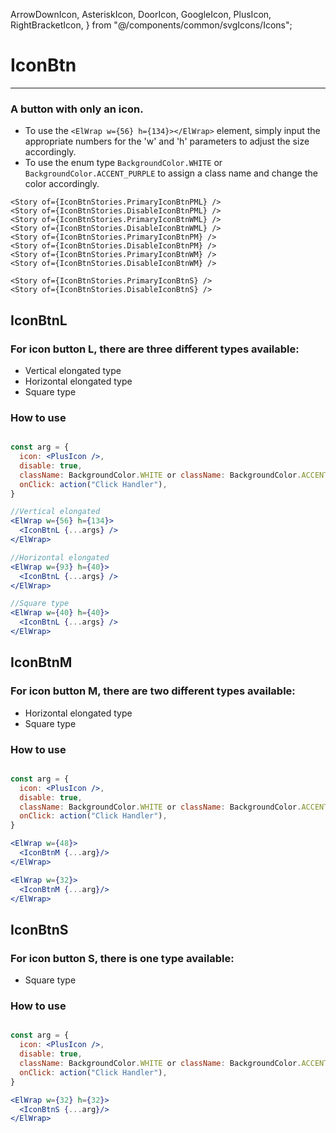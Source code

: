   ArrowDownIcon,
  AsteriskIcon,
  DoorIcon,
  GoogleIcon,
  PlusIcon,
  RightBracketIcon,
} from "@/components/common/svgIcons/Icons";

<Meta title="MDX/IconBtn" of={IconBtnStories} />

# IconBtn

---

### A button with only an icon.

- To use the `<ElWrap w={56} h={134}></ElWrap>` element, simply input the appropriate numbers for the 'w' and 'h' parameters to adjust the size accordingly.
- To use the enum type `BackgroundColor.WHITE` or `BackgroundColor.ACCENT_PURPLE` to assign a class name and change the color accordingly.

<Canvas>
    <Story of={IconBtnStories.PrimaryIconBtnPL} />
    <Story of={IconBtnStories.DisableIconBtnPL} />
    <Story of={IconBtnStories.PrimaryIconBtnWL} />
    <Story of={IconBtnStories.DisableIconBtnWL} />
    <Story of={IconBtnStories.PrimaryIconBtnW} />
    <Story of={IconBtnStories.DisableIconBtnW} />
    <Story of={IconBtnStories.PrimaryIconBtnP} />
    <Story of={IconBtnStories.DisableIconBtnP} />
    <Story of={IconBtnStories.PrimaryIconBtnPLM} />
    <Story of={IconBtnStories.DisableIconBtnPLM} />
    <Story of={IconBtnStories.PrimaryIconBtnWLM} />
    <Story of={IconBtnStories.DisableIconBtnWLM} />

    <Story of={IconBtnStories.PrimaryIconBtnPML} />
    <Story of={IconBtnStories.DisableIconBtnPML} />
    <Story of={IconBtnStories.PrimaryIconBtnWML} />
    <Story of={IconBtnStories.DisableIconBtnWML} />
    <Story of={IconBtnStories.PrimaryIconBtnPM} />
    <Story of={IconBtnStories.DisableIconBtnPM} />
    <Story of={IconBtnStories.PrimaryIconBtnWM} />
    <Story of={IconBtnStories.DisableIconBtnWM} />

    <Story of={IconBtnStories.PrimaryIconBtnS} />
    <Story of={IconBtnStories.DisableIconBtnS} />

</Canvas>

<Controls />

## IconBtnL

### For icon button L, there are three different types available:

- Vertical elongated type
- Horizontal elongated type
- Square type

### How to use

```jsx

const arg = {
  icon: <PlusIcon />,
  disable: true,
  className: BackgroundColor.WHITE or className: BackgroundColor.ACCENT_PURPLE,
  onClick: action("Click Handler"),
}

//Vertical elongated
<ElWrap w={56} h={134}>
  <IconBtnL {...args} />
</ElWrap>

//Horizontal elongated
<ElWrap w={93} h={40}>
  <IconBtnL {...args} />
</ElWrap>

//Square type
<ElWrap w={40} h={40}>
  <IconBtnL {...args} />
</ElWrap>
```

<Canvas>
  <Story of={IconBtnStories.PrimaryIconBtnPL} />
  <Story of={IconBtnStories.DisableIconBtnPL} />
  <Story of={IconBtnStories.PrimaryIconBtnWL} />
  <Story of={IconBtnStories.DisableIconBtnWL} />
  <Story of={IconBtnStories.PrimaryIconBtnW} />
  <Story of={IconBtnStories.DisableIconBtnW} />
  <Story of={IconBtnStories.PrimaryIconBtnP} />
  <Story of={IconBtnStories.DisableIconBtnP} />
  <Story of={IconBtnStories.PrimaryIconBtnPLM} />
  <Story of={IconBtnStories.DisableIconBtnPLM} />
  <Story of={IconBtnStories.PrimaryIconBtnWLM} />
  <Story of={IconBtnStories.DisableIconBtnWLM} />
</Canvas>

## IconBtnM

### For icon button M, there are two different types available:

- Horizontal elongated type
- Square type

### How to use

```jsx

const arg = {
  icon: <PlusIcon />,
  disable: true,
  className: BackgroundColor.WHITE or className: BackgroundColor.ACCENT_PURPLE,
  onClick: action("Click Handler"),
}

<ElWrap w={48}>
  <IconBtnM {...arg}/>
</ElWrap>

<ElWrap w={32}>
  <IconBtnM {...arg}/>
</ElWrap>
```

<Canvas>
  <Story of={IconBtnStories.PrimaryIconBtnPML} />
  <Story of={IconBtnStories.DisableIconBtnPML} />
  <Story of={IconBtnStories.PrimaryIconBtnWML} />
  <Story of={IconBtnStories.DisableIconBtnWML} />
  <Story of={IconBtnStories.PrimaryIconBtnPM} />
  <Story of={IconBtnStories.DisableIconBtnPM} />
  <Story of={IconBtnStories.PrimaryIconBtnWM} />
  <Story of={IconBtnStories.DisableIconBtnWM} />
</Canvas>

## IconBtnS

### For icon button S, there is one type available:

- Square type

### How to use

```jsx

const arg = {
  icon: <PlusIcon />,
  disable: true,
  className: BackgroundColor.WHITE or className: BackgroundColor.ACCENT_PURPLE,
  onClick: action("Click Handler"),
}

<ElWrap w={32} h={32}>
  <IconBtnS {...arg}/>
</ElWrap>
```

<Canvas>
  <Story of={IconBtnStories.PrimaryIconBtnS} />
  <Story of={IconBtnStories.DisableIconBtnS} />
</Canvas>
